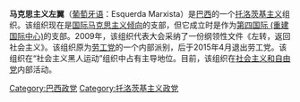 '''马克思主义左翼'''（[[葡萄牙语|葡萄牙语]]：Esquerda Marxista）是[[巴西|巴西]]的一个[[托洛茨基主义|托洛茨基主义]]组织。该组织现在是[[国际马克思主义倾向|国际马克思主义倾向]]的支部，但它成立时是作为[[第四国际_(重建国际中心)|第四国际 (重建国际中心)]]的支部。2009年，该组织代表大会采纳了一份纲领性文件《左转，返回社会主义》。该组织原为[[劳工党_(巴西)|劳工党]]的一个内部派别，后于2015年4月退出劳工党。该组织在“社会主义黑人运动”组织中占有主导地位。目前，该组织在[[社会主义和自由党_(巴西)|社会主义和自由党]]内部活动。

[[Category:巴西政党|Category:巴西政党]]
[[Category:托洛茨基主义政党|Category:托洛茨基主义政党]]